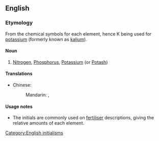 ==English==
{{wikipedia|NPK rating}}

===Etymology===
From the chemical symbols for each element, hence K being used for [[potassium]] (formerly known as [[kalium]]).

====Noun====
{{en-noun|-}}

# [[nitrogen|Nitrogen]], [[phosphorus|Phosphorus]], [[potassium|Potassium]] (or [[potash|Potash]])

====Translations====
{{trans-top}}
* Chinese:
*: Mandarin: {{t-check|cmn|氮磷鉀|sc=Hani}}, {{t-check|cmn|氮磷钾|tr=dàn lín jiǎ|sc=Hani}}
{{trans-mid}}
{{trans-bottom}}

====Usage notes====
* The initials are commonly used on [[fertiliser]] descriptions, giving the relative amounts of each element.

[[Category:English initialisms]]